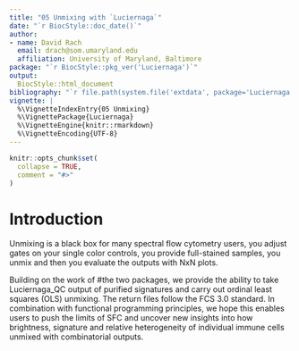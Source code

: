 ```yaml
---
title: "05 Unmixing with `Luciernaga`"
date: "`r BiocStyle::doc_date()`"
author:
- name: David Rach
  email: drach@som.umaryland.edu
  affiliation: University of Maryland, Baltimore
package: "`r BiocStyle::pkg_ver('Luciernaga')`"
output:
  BiocStyle::html_document
bibliography: "`r file.path(system.file('extdata', package='Luciernaga'), 'refs.bib')`"
vignette: |
  %\VignetteIndexEntry{05 Unmixing}
  %\VignettePackage{Luciernaga}
  %\VignetteEngine{knitr::rmarkdown}
  %\VignetteEncoding{UTF-8}
---
```


```r
knitr::opts_chunk$set(
  collapse = TRUE,
  comment = "#>"
)
```

# Introduction

Unmixing is a black box for many spectral flow cytometry users, you adjust gates on your single color controls, you provide full-stained samples, you unmix and then you evaluate the outputs with NxN plots. 

Building on the work of #the two packages, we provide the ability to take Luciernaga_QC output of purified signatures and carry out ordinal least squares (OLS) unmixing. The return files follow the FCS 3.0 standard. In combination with functional programming principles, we hope this enables users to push the limits of SFC and uncover new insights into how brightness, signature and relative heterogeneity of individual immune cells unmixed with combinatorial outputs. 
